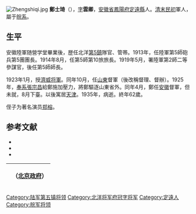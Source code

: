 [[File:Zhengshiqi.jpg|thumb]]
'''鄭士琦'''（{{bd|1873年||1935年||catIdx=Z郑}}），[[表字|字]]'''雲卿'''，[[安徽省|安徽省]][[凤阳府|鳳陽府]][[定远县|定遠縣]]人。[[清|清末]][[中華民國|民初]]軍人，屬于[[皖系|皖系]]。

== 生平 ==
安徽陸軍随營学堂畢業後，歴任北洋[[陸軍第五鎮|第5鎮]]隊官、管帯。1913年，任陸軍第5師砲兵第5團團長。1914年8月，任第5師第10旅旅長。1919年5月，署陸軍第2師二等參謀官，後任第5師師長。

1923年1月，授[[北洋政府将军府将军列表|濟威将軍]]。同年10月，任[[山東省_(中華民國)|山東]]督軍（後改稱督理、督辦）。1925年，[[奉系|奉系]][[張宗昌|張宗昌]]給鄭施加壓力，將鄭驅逐山東省外。同年4月，鄭任[[安徽省_(中華民國)|安徽]]督軍，但未就，8月下臺。以後寓居[[天津市|天津]]。1935年，病逝。終年62歲。

侄子为著名演员[[郑榕|郑榕]]。

== 参考文献 ==
* <span style="font-size:90%;">{{Cite book zh|author=來新夏等|title=北洋軍閥史 下冊|location=天津|publisher=[[南開大學|南開大學]]出版社|date=2000|isbn = 7-310-01517-7}}
* <span style="font-size:90%;">{{Cite book zh|author=徐友春主編|title=民國人物大辞典 增訂版|location=石家莊|publisher=河北人民出版社|date=2007|isbn = 978-7-202-03014-1}}</span>
* <span style="font-size:90%;">{{Cite book zh|author=劉壽林等編|title=民國職官年表|location=北京|publisher=[[中華書局|中華書局]]|date=1995|isbn = 7-101-01320-1}}</span>

{| class="wikitable" style="margin:0 auto"
|- 
!　{{CHN1912}}（[[中华民国北京政府|北京政府]]）
{{先代次代|[[山東省_(中華民國)|山東]]督軍|<small>1923年10月 - 1924年</small>|[[田中玉|田中玉]]|（改稱督理）}}
{{先代次代|山東督理|<small>1924年 - 1925年1月</small>|（山東督軍）|（改稱督辦）}}
{{先代次代|山東督辦|<small>1925年1月 - 4月</small>|（山東督理）|[[張宗昌|張宗昌]]}}
{{先代次代|[[安徽省_(中華民國)|安徽]]督辦（未赴任）|<small>1925年4月 - 8月</small>|[[王揖唐|王揖唐]]|[[姜登選|姜登選]]}}
|}

{{山东行政长官|北}}
{{安徽行政长官|北}}
{{DEFAULTSORT:Zheng郑}}
[[Category:陆军第五镇将领|Category:陆军第五镇将领]]
[[Category:北洋将军府冠字将军|Category:北洋将军府冠字将军]]
[[Category:定遠人|Category:定遠人]]
[[Category:皖军将领|Category:皖军将领]]